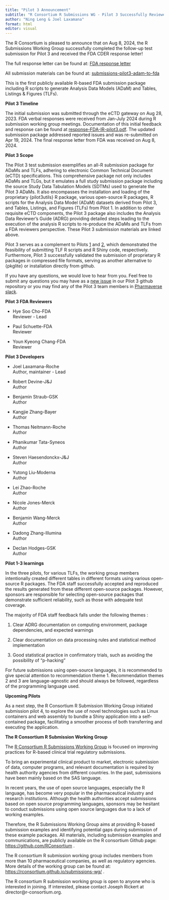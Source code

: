 ```yaml
---
title: "Pilot 3 Announcement"
subtitle: "R Consortium R Submissions WG - Pilot 3 Successfully Reviewed by FDA CDER"
author: "Ning Leng & Joel Laxamana"
format: html
editor: visual
---
```


The R Consortium is pleased to announce that on Aug 8, 2024, the R Submissions Working Group successfully completed the follow-up test submission for Pilot 3 and received the FDA CDER response letter! 

The full response letter can be found at: [FDA response letter](https://github.com/RConsortium/submissions-wg/blob/main/_Documents/Summary_R_Pilot3_Submission.pdf)  

All submission materials can be found at: [submissions-pilot3-adam-to-fda](https://github.com/RConsortium/submissions-pilot3-adam-to-fda)

This is the first publicly available R-based FDA submission package including R scripts to generate Analysis Data Models (ADaM) and Tables, Listings & Figures (TLFs).

**Pilot 3 Timeline**

The initial submission was submitted through the eCTD gateway on Aug 28, 2023. FDA verbal responses were received from Jan-July 2024 during R submission working group meetings. Documentation of this initial feedback and response can be found at [response-FDA-IR-pilot3.pdf](https://github.com/RConsortium/submissions-pilot3-adam-to-fda/blob/main/m1/us/response-FDA-IR-pilot3.pdf). The updated submission package addressed reported issues and was re-submitted on Apr 19, 2024. The final response letter from FDA was received on Aug 8, 2024.

**Pilot 3 Scope**

The Pilot 3 test submission exemplifies an all-R submission package for ADaMs and TLFs, adhering to electronic Common Technical Document (eCTD) specifications. This comprehensive package not only includes ADaMs and TLGs, but it emulates a full study submission package including the source Study Data Tabulation Models (SDTMs) used to generate the Pilot 3 ADaMs. It also encompasses the installation and loading of the proprietary {pilot3utils} R package, various open-source R packages, R scripts for the Analysis Data Model (ADaM) datasets derived from Pilot 3, and Tables, Listings, and Figures (TLFs) from Pilot 1. In addition to other requisite eCTD components, the Pilot 3 package also includes the Analysis Data Reviewer’s Guide (ADRG) providing detailed steps leading to the execution of the analysis R scripts to re-produce the ADaMs and TLFs from a FDA reviewers perspective. These Pilot 3 submission materials are linked above.

Pilot 3 serves as a complement to Pilots [1](https://github.com/RConsortium/submissions-pilot1-to-fda) and [2](https://github.com/RConsortium/submissions-pilot2-to-fda), which demonstrated the feasibility of submitting TLF R scripts and R Shiny code, respectively. Furthermore, Pilot 3 successfully validated the submission of proprietary R packages in compressed file formats, serving as another alternative to {pkglite} or installation directly from github.

If you have any questions, we would love to hear from you. Feel free to submit any questions you may have as a [new issue](https://github.com/RConsortium/submissions-pilot3-adam-to-fda/issues/new/choose) in our Pilot 3 github repository or you may find any of the Pilot 3 team members in [Pharmaverse slack](https://pharmaverse.slack.com/archives/C030EB2M4GM).

**Pilot 3 FDA Reviewers**

-   Hye Soo Cho-FDA\
    Reviewer - Lead

-   Paul Schuette-FDA\
    Reviewer

-   Youn Kyeong Chang-FDA\
    Reviewer

**Pilot 3 Developers**

-   Joel Laxamana-Roche\
    Author, maintainer - Lead

-   Robert Devine-J&J\
    Author

-   Benjamin Straub-GSK\
    Author

-   Kangjie Zhang-Bayer\
    Author

-   Thomas Neitmann-Roche\
    Author

-   Phanikumar Tata-Syneos\
    Author

-   Steven Haesendonckx-J&J\
    Author

-   Yutong Liu-Moderna\
    Author

-   Lei Zhao-Roche\
    Author

-   Nicole Jones-Merck\
    Author

-   Benjamin Wang-Merck\
    Author

-   Dadong Zhang-Illumina\
    Author

-   Declan Hodges-GSK\
    Author

**Pilot 1-3 learnings**

In the three pilots, for various TLFs, the working group members intentionally created different tables in different formats using various open-source R packages. The FDA staff successfully accepted and reproduced the results generated from these different open-source packages. However, sponsors are responsible for selecting open-source packages that demonstrate sufficient reliability, such as those with adequate test coverage.

The majority of FDA staff feedback falls under the following themes :

1.  Clear ADRG documentation on computing environment, package dependencies, and expected warnings

2.  Clear documentation on data processing rules and statistical method implementation

3.  Good statistical practice in confirmatory trials, such as avoiding the possibility of “p-hacking” 

For future submissions using open-source languages, it is recommended to give special attention to recommendation theme 1. Recommendation themes 2 and 3 are language-agnostic and should always be followed, regardless of the programming language used.

**Upcoming Pilots**

As a next step, the R Consortium R Submission Working Group initiated submission pilot 4, to explore the use of novel technologies such as Linux containers and web assembly to bundle a Shiny application into a self-contained package, facilitating a smoother process of both transferring and executing the application.

**The R Consortium R Submission Working Group**

The [R Consortium R Submissions Working Group](https://rconsortium.github.io/submissions-wg/) is focused on improving practices for R-based clinical trial regulatory submissions.

To bring an experimental clinical product to market, electronic submission of data, computer programs, and relevant documentation is required by health authority agencies from different countries. In the past, submissions have been mainly based on the SAS language. 

In recent years, the use of open source languages, especially the R language, has become very popular in the pharmaceutical industry and research institutions. Although the health authorities accept submissions based on open source programming languages, sponsors may be hesitant to conduct submissions using open source languages due to a lack of working examples.

Therefore, the R Submissions Working Group aims at providing R-based submission examples and identifying potential gaps during submission of these example packages. All materials, including submission examples and communications, are publicly available on the R consortium Github page: <https://github.com/RConsortium> .

The R consortium R submission working group includes members from more than 10 pharmaceutical companies, as well as regulatory agencies. More details of the working group can be found at: <https://rconsortium.github.io/submissions-wg/> .

The R consortium R submission working group is open to anyone who is interested in joining. If interested, please contact Joseph Rickert at director\@r-consortium.org. 

# 
